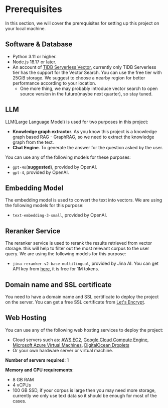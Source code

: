 # Prerequisites
In this section, we will cover the prerequisites for setting up this project on your local machine.


## Software & Database
* Python 3.11 or higher.
* Node.js 18.17 or later.
* An account of [TiDB Serverless Vector](https://pingcap.com/ai), currently only TiDB Serverless tier has the support for the Vector Search. You can use the free tier with 25GiB storage. We suggest to choose a nearby region for better performance according to your location.
  * One more thing, we may probably introduce vector search to open source version in the future(maybe next quarter), so stay tuned.


## LLM
LLM(Large Language Model) is used for two purposes in this project:
* **Knowledge graph extractor**. As you know this project is a knowledge graph based RAG - GraphRAG, so we need to extract the knowledge graph from the text.
* **Chat Engine**. To generate the answer for the question asked by the user.

You can use any of the following models for these purposes:
* `gpt-4o`(**suggested**), provided by OpenAI.
* `gpt-4`, provided by OpenAI.


## Embedding Model
The embedding model is used to convert the text into vectors. We are using the following models for this purpose:
* `text-embedding-3-small`, provided by OpenAI.


## Reranker Service
The reranker service is used to rerank the results retrieved from vector storage. this will help to filter out the most relevant corpus to the user query. We are using the following models for this purpose:
* `jina-reranker-v2-base-multilingual`, provided by Jina AI. You can get API key from [here](https://jina.ai/reranker/), it is free for 1M tokens.


## Domain name and SSL certificate
You need to have a domain name and SSL certificate to deploy the project on the server. You can get a free SSL certificate from [Let's Encrypt](https://letsencrypt.org/).


## Web Hosting
You can use any of the following web hosting services to deploy the project:
* Cloud servers such as: [AWS EC2](https://aws.amazon.com/ec2/), [Google Cloud Compute Engine](https://cloud.google.com/compute), [Microsoft Azure Virtual Machines](https://azure.microsoft.com/en-us/services/virtual-machines/), [DigitalOcean Droplets](https://www.digitalocean.com/products/droplets/)
* Or your own hardware server or virtual machine.

**Number of servers required**: 1

**Memory and CPU requirements**:
* 8 GB RAM
* 4 vCPUs
* 100 GB SSD, if your corpus is large then you may need more storage, currently we only use text data so it should be enough for most of the cases.